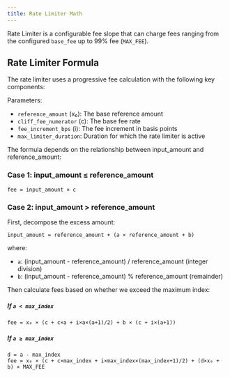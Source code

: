 ```yaml
---
title: Rate Limiter Math
---
```


Rate Limiter is a configurable fee slope that can charge fees ranging from the configured `base_fee` up to 99% fee (`MAX_FEE`).

## Rate Limiter Formula

The rate limiter uses a progressive fee calculation with the following key components:

Parameters:
- `reference_amount` (x₀): The base reference amount
- `cliff_fee_numerator` (c): The base fee rate
- `fee_increment_bps` (i): The fee increment in basis points
- `max_limiter_duration`: Duration for which the rate limiter is active


The formula depends on the relationship between input_amount and reference_amount:

### Case 1: input_amount ≤ reference_amount

```
fee = input_amount × c
```

### Case 2: input_amount > reference_amount

First, decompose the excess amount:

```
input_amount = reference_amount + (a × reference_amount + b)
```

where:
- `a`: (input_amount - reference_amount) / reference_amount (integer division)
- `b`: (input_amount - reference_amount) % reference_amount (remainder)

Then calculate fees based on whether we exceed the maximum index:

##### If `a < max_index`

```
fee = x₀ × (c + c×a + i×a×(a+1)/2) + b × (c + i×(a+1))
```

##### If `a ≥ max_index`

```
d = a - max_index
fee = x₀ × (c + c×max_index + i×max_index×(max_index+1)/2) + (d×x₀ + b) × MAX_FEE
```

